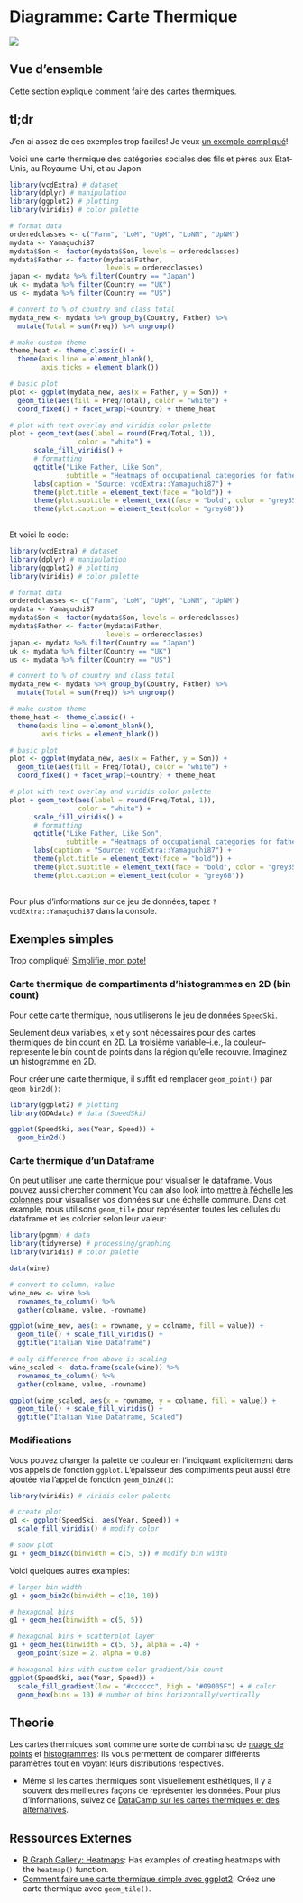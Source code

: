 # Diagramme: Carte Thermique {#heatmap}

<!-- Chapter Banner -->
![](images/banners/banner_heatmap.png)

## Vue d'ensemble

Cette section explique comment faire des cartes thermiques.

## tl;dr

J'en ai assez de ces exemples trop faciles! Je veux [un exemple compliqué](https://www.youtube.com/watch?v=tl8WjoE79Wo){target="_blank"}!

Voici une carte thermique des catégories sociales des fils et pères aux Etat-Unis, au Royaume-Uni, et au Japon:
```r
library(vcdExtra) # dataset
library(dplyr) # manipulation
library(ggplot2) # plotting
library(viridis) # color palette

# format data
orderedclasses <- c("Farm", "LoM", "UpM", "LoNM", "UpNM")
mydata <- Yamaguchi87
mydata$Son <- factor(mydata$Son, levels = orderedclasses)
mydata$Father <- factor(mydata$Father,
                        levels = orderedclasses)
japan <- mydata %>% filter(Country == "Japan")
uk <- mydata %>% filter(Country == "UK")
us <- mydata %>% filter(Country == "US")

# convert to % of country and class total
mydata_new <- mydata %>% group_by(Country, Father) %>% 
  mutate(Total = sum(Freq)) %>% ungroup()

# make custom theme
theme_heat <- theme_classic() +
  theme(axis.line = element_blank(),
        axis.ticks = element_blank())

# basic plot
plot <- ggplot(mydata_new, aes(x = Father, y = Son)) +
  geom_tile(aes(fill = Freq/Total), color = "white") +
  coord_fixed() + facet_wrap(~Country) + theme_heat

# plot with text overlay and viridis color palette
plot + geom_text(aes(label = round(Freq/Total, 1)), 
                 color = "white") +
      scale_fill_viridis() +
      # formatting
      ggtitle("Like Father, Like Son",
              subtitle = "Heatmaps of occupational categories for fathers and sons, by country") +
      labs(caption = "Source: vcdExtra::Yamaguchi87") +
      theme(plot.title = element_text(face = "bold")) +
      theme(plot.subtitle = element_text(face = "bold", color = "grey35")) +
      theme(plot.caption = element_text(color = "grey68"))
  
```

Et voici le code:
```r
library(vcdExtra) # dataset
library(dplyr) # manipulation
library(ggplot2) # plotting
library(viridis) # color palette

# format data
orderedclasses <- c("Farm", "LoM", "UpM", "LoNM", "UpNM")
mydata <- Yamaguchi87
mydata$Son <- factor(mydata$Son, levels = orderedclasses)
mydata$Father <- factor(mydata$Father,
                        levels = orderedclasses)
japan <- mydata %>% filter(Country == "Japan")
uk <- mydata %>% filter(Country == "UK")
us <- mydata %>% filter(Country == "US")

# convert to % of country and class total
mydata_new <- mydata %>% group_by(Country, Father) %>% 
  mutate(Total = sum(Freq)) %>% ungroup()

# make custom theme
theme_heat <- theme_classic() +
  theme(axis.line = element_blank(),
        axis.ticks = element_blank())

# basic plot
plot <- ggplot(mydata_new, aes(x = Father, y = Son)) +
  geom_tile(aes(fill = Freq/Total), color = "white") +
  coord_fixed() + facet_wrap(~Country) + theme_heat

# plot with text overlay and viridis color palette
plot + geom_text(aes(label = round(Freq/Total, 1)), 
                 color = "white") +
      scale_fill_viridis() +
      # formatting
      ggtitle("Like Father, Like Son",
              subtitle = "Heatmaps of occupational categories for fathers and sons, by country") +
      labs(caption = "Source: vcdExtra::Yamaguchi87") +
      theme(plot.title = element_text(face = "bold")) +
      theme(plot.subtitle = element_text(face = "bold", color = "grey35")) +
      theme(plot.caption = element_text(color = "grey68"))
  
```

Pour plus d'informations sur ce jeu de données, tapez `?vcdExtra::Yamaguchi87` dans la console.

## Exemples simples

Trop compliqué! [Simplifie, mon pote!](https://www.youtube.com/watch?v=PlsW2hd06R0){target="_blank"}

### Carte thermique de compartiments d'histogrammes en 2D (bin count)

Pour cette carte thermique, nous utiliserons le jeu de données `SpeedSki`.

Seulement deux variables, `x` et `y` sont nécessaires pour des cartes thermiques de bin count en 2D. La troisième variable--i.e., la couleur--represente le bin count de points dans la région qu'elle recouvre. Imaginez un histogramme en 2D.

Pour créer une carte thermique, il suffit ed remplacer `geom_point()` par `geom_bin2d()`:
```r
library(ggplot2) # plotting 
library(GDAdata) # data (SpeedSki)

ggplot(SpeedSki, aes(Year, Speed)) + 
  geom_bin2d()
```

### Carte thermique d'un Dataframe

On peut utiliser une carte thermique pour visualiser le dataframe. Vous pouvez aussi chercher comment You can also look into [mettre à l'échelle les colonnes](https://stackoverflow.com/questions/15215457/standardize-data-columns-in-r){target="_blank"} pour visualiser vos données sur une échelle commune. Dans cet example, nous utilisons `geom_tile` pour représenter toutes les cellules du dataframe et les colorier selon leur valeur:
```r
library(pgmm) # data
library(tidyverse) # processing/graphing
library(viridis) # color palette

data(wine)

# convert to column, value
wine_new <- wine %>%
  rownames_to_column() %>%
  gather(colname, value, -rowname)

ggplot(wine_new, aes(x = rowname, y = colname, fill = value)) +
  geom_tile() + scale_fill_viridis() +
  ggtitle("Italian Wine Dataframe")
```

```r
# only difference from above is scaling
wine_scaled <- data.frame(scale(wine)) %>%
  rownames_to_column() %>%
  gather(colname, value, -rowname)

ggplot(wine_scaled, aes(x = rowname, y = colname, fill = value)) +
  geom_tile() + scale_fill_viridis() +
  ggtitle("Italian Wine Dataframe, Scaled")
```

### Modifications

Vous pouvez changer la palette de couleur en l'indiquant explicitement dans vos appels de fonction `ggplot`. L'épaisseur des comptiments peut aussi être ajoutée via l'appel de fonction `geom_bin2d()`:
```r
library(viridis) # viridis color palette

# create plot
g1 <- ggplot(SpeedSki, aes(Year, Speed)) + 
  scale_fill_viridis() # modify color

# show plot
g1 + geom_bin2d(binwidth = c(5, 5)) # modify bin width
```
Voici quelques autres examples:
```r
# larger bin width
g1 + geom_bin2d(binwidth = c(10, 10)) 
```

```r
# hexagonal bins
g1 + geom_hex(binwidth = c(5, 5))
```

```r
# hexagonal bins + scatterplot layer
g1 + geom_hex(binwidth = c(5, 5), alpha = .4) + 
  geom_point(size = 2, alpha = 0.8)
```

```r
# hexagonal bins with custom color gradient/bin count
ggplot(SpeedSki, aes(Year, Speed)) + 
  scale_fill_gradient(low = "#cccccc", high = "#09005F") + # color
  geom_hex(bins = 10) # number of bins horizontally/vertically
```

## Theorie

Les cartes thermiques sont comme une sorte de combinaiso de [nuage de points](scatter.html) et [histogrammes](histo.html): ils vous permettent de comparer différents paramètres tout en voyant leurs distributions respectives.

*   Même si les cartes thermiques sont visuellement  esthétiques, il y a souvent des meilleures façons de représenter les données. Pour plus d'informations, suivez ce [DataCamp sur les cartes thermiques et des alternatives](https://campus.datacamp.com/courses/data-visualization-with-ggplot2-2/chapter-4-best-practices?ex=10){target="_blank"}.

## Ressources Externes
- [R Graph Gallery: Heatmaps](https://www.r-graph-gallery.com/heatmap/){target="_blank"}: Has examples of creating heatmaps with the `heatmap()` function.
- [Comment faire une carte thermique simple avec ggplot2](https://www.r-bloggers.com/how-to-make-a-simple-heatmap-in-ggplot2/){target="_blank"}: Créez une carte thermique avec `geom_tile()`.













